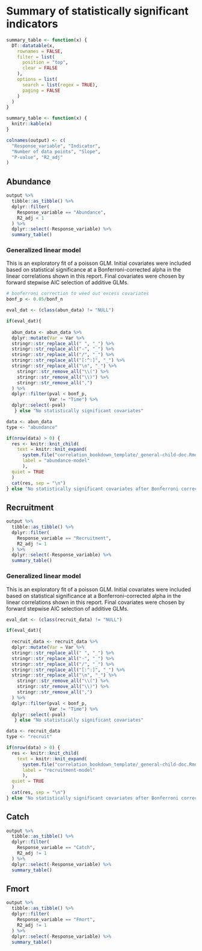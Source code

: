# Summary of statistically significant indicators

```r
summary_table <- function(x) {
  DT::datatable(x,
    rownames = FALSE,
    filter = list(
      position = "top",
      clear = FALSE
    ),
    options = list(
      search = list(regex = TRUE),
      paging = FALSE
    )
  )
}
```

```r
summary_table <- function(x) {
  knitr::kable(x)
}
```

```r
colnames(output) <- c(
  "Response_variable", "Indicator",
  "Number of data points", "Slope",
  "P-value", "R2_adj"
)
```

## Abundance
```r
output %>%
  tibble::as_tibble() %>%
  dplyr::filter(
    Response_variable == "Abundance",
    R2_adj < 1
  ) %>%
  dplyr::select(-Response_variable) %>%
  summary_table()
```

### Generalized linear model

This is an exploratory fit of a poisson GLM. Initial covariates were included based on statistical significance at a Bonferroni-corrected alpha in the linear correlations shown in this report. Final covariates were chosen by forward stepwise AIC selection of additive GLMs.

```r
# bonferroni correction to weed out excess covariates
bonf_p <- 0.05/bonf_n
```

```r
eval_dat <- (class(abun_data) != "NULL")

if(eval_dat){
  
  abun_data <- abun_data %>%
  dplyr::mutate(Var = Var %>%
  stringr::str_replace_all(" ", "_") %>%
  stringr::str_replace_all("-", "_") %>%
  stringr::str_replace_all("/", "_") %>%
  stringr::str_replace_all("[:^:]", "_") %>%
  stringr::str_replace_all("\n", "_") %>%
    stringr::str_remove_all("\\(") %>%
    stringr::str_remove_all("\\)") %>%
    stringr::str_remove_all(",")
  ) %>%
  dplyr::filter(pval < bonf_p,
                Var != "Time") %>%
  dplyr::select(-pval)
   } else "No statistically significant covariates"

```

```r
data <- abun_data
type <- "abundance"

if(nrow(data) > 0) {
  res <- knitr::knit_child(
    text = knitr::knit_expand(
      system.file("correlation_bookdown_template/_general-child-doc.Rmd", package = "NEesp"),
      label = "abundance-model"
      ),
  quiet = TRUE
  )
  cat(res, sep = "\n")
} else "No statistically significant covariates after Bonferroni correction"
```


## Recruitment
```r
output %>%
  tibble::as_tibble() %>%
  dplyr::filter(
    Response_variable == "Recruitment",
    R2_adj != 1
  ) %>%
  dplyr::select(-Response_variable) %>%
  summary_table()
```

### Generalized linear model

This is an exploratory fit of a poisson GLM. Initial covariates were included based on statistical significance at a Bonferroni-corrected alpha in the linear correlations shown in this report. Final covariates were chosen by forward stepwise AIC selection of additive GLMs.

```r
eval_dat <- (class(recruit_data) != "NULL")

if(eval_dat){
  
  recruit_data <- recruit_data %>%
  dplyr::mutate(Var = Var %>%
  stringr::str_replace_all(" ", "_") %>%
  stringr::str_replace_all("-", "_") %>%
  stringr::str_replace_all("/", "_") %>%
  stringr::str_replace_all("[:^:]", "_") %>%
  stringr::str_replace_all("\n", "_") %>%
    stringr::str_remove_all("\\(") %>%
    stringr::str_remove_all("\\)") %>%
    stringr::str_remove_all(",")
  ) %>%
  dplyr::filter(pval < bonf_p,
                Var != "Time") %>%
  dplyr::select(-pval)
   } else "No statistically significant covariates"

```

```r
data <- recruit_data
type <- "recruit"

if(nrow(data) > 0) {
  res <- knitr::knit_child(
    text = knitr::knit_expand(
      system.file("correlation_bookdown_template/_general-child-doc.Rmd", package = "NEesp"),
      label = "recruitment-model"
      ),
  quiet = TRUE
  )
  cat(res, sep = "\n")
} else "No statistically significant covariates after Bonferroni correction"
```

## Catch
```r
output %>%
  tibble::as_tibble() %>%
  dplyr::filter(
    Response_variable == "Catch",
    R2_adj != 1
  ) %>%
  dplyr::select(-Response_variable) %>%
  summary_table()
```

## Fmort
```r
output %>%
  tibble::as_tibble() %>%
  dplyr::filter(
    Response_variable == "Fmort",
    R2_adj != 1
  ) %>%
  dplyr::select(-Response_variable) %>%
  summary_table()
```

